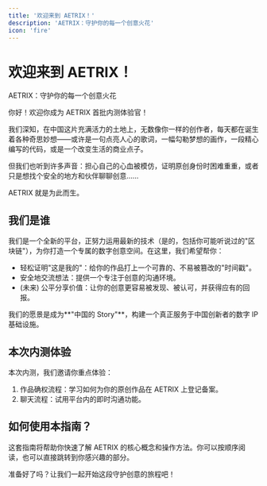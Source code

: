 ```yaml
---
title: '欢迎来到 AETRIX！'
description: 'AETRIX：守护你的每一个创意火花'
icon: 'fire'
---
```


# 欢迎来到 AETRIX！

AETRIX：守护你的每一个创意火花

你好！欢迎你成为 AETRIX 首批内测体验官！

我们深知，在中国这片充满活力的土地上，无数像你一样的创作者，每天都在诞生着各种奇思妙想——或许是一句点亮人心的歌词，一幅勾勒梦想的画作，一段精心编写的代码，或是一个改变生活的商业点子。

但我们也听到许多声音：担心自己的心血被模仿，证明原创身份时困难重重，或者只是想找个安全的地方和伙伴聊聊创意……

AETRIX 就是为此而生。

## 我们是谁

我们是一个全新的平台，正努力运用最新的技术（是的，包括你可能听说过的"区块链"），为你打造一个专属的数字创意空间。在这里，我们希望帮你：

- 轻松证明"这是我的"：给你的作品打上一个可靠的、不易被篡改的"时间戳"。
- 安全地交流想法：提供一个专注于创意的沟通环境。
- (未来) 公平分享价值：让你的创意更容易被发现、被认可，并获得应有的回报。

我们的愿景是成为**"中国的 Story"**，构建一个真正服务于中国创新者的数字 IP 基础设施。

## 本次内测体验

本次内测，我们邀请你重点体验：

1. 作品确权流程：学习如何为你的原创作品在 AETRIX 上登记备案。
2. 聊天流程：试用平台内的即时沟通功能。

## 如何使用本指南？

这套指南将帮助你快速了解 AETRIX 的核心概念和操作方法。你可以按顺序阅读，也可以直接跳转到你感兴趣的部分。

准备好了吗？让我们一起开始这段守护创意的旅程吧！ 